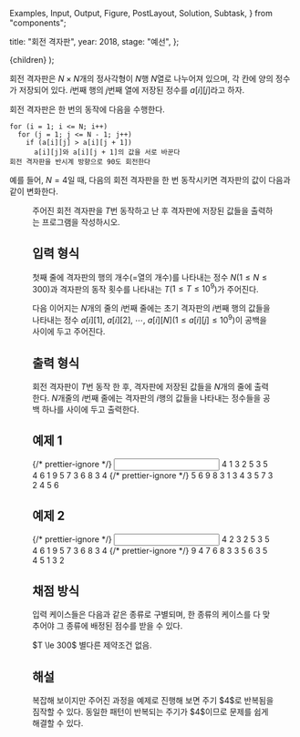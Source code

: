   Examples,
  Input,
  Output,
  Figure,
  PostLayout,
  Solution,
  Subtask,
} from "components";

  title: "회전 격자판",
  year: 2018,
  stage: "예선",
};

  <PostLayout meta={meta}>{children}</PostLayout>
);

회전 격자판은 $N\times N$개의 정사각형이 $N$행 $N$열로 나누어져 있으며, 각 칸에 양의 정수가 저장되어 있다. $i$번째 행의 $j$번째 열에 저장된 정수를 $a[i][j]$라고 하자.

회전 격자판은 한 번의 동작에 다음을 수행한다.

```
for (i = 1; i <= N; i++)
  for (j = 1; j <= N - 1; j++)
    if (a[i][j] > a[i][j + 1])
      a[i][j]와 a[i][j + 1]의 값을 서로 바꾼다
회전 격자판을 반시계 방향으로 90도 회전한다
```

예를 들어, $N=4$일 때, 다음의 회전 격자판을 한 번 동작시키면 격자판의 값이 다음과 같이 변화한다.

<Figure src="/2018/online_images/flour.png" alt="" />

주어진 회전 격자판을 $T$번 동작하고 난 후 격자판에 저장된 값들을 출력하는 프로그램을 작성하시오.

## 입력 형식

첫째 줄에 격자판의 행의 개수(=열의 개수)를 나타내는 정수 $N$($1 \le N \le 300$)과 격자판의 동작 횟수를 나타내는 $T$($1 \le T \le 10^9$)가 주어진다.

다음 이어지는 $N$개의 줄의 $i$번째 줄에는 초기 격자판의 $i$번째 행의 값들을 나타내는 정수 $a[i][1]$, $a[i][2]$, $\cdots$, $a[i][N]$($1 \le a[i][j] \le 10^9$)이 공백을 사이에 두고 주어진다.

## 출력 형식

회전 격자판이 $T$번 동작 한 후, 격자판에 저장된 값들을 $N$개의 줄에 출력한다. $N$개줄의 $i$번째 줄에는 격자판의 $i$행의 값들을 나타내는 정수들을 공백 하나를 사이에 두고 출력한다.

## 예제 1

<Examples>
  {/* prettier-ignore */}
  <Input>
    4 1
    3 2 5 3
    5 4 6 1
    9 5 7 3
    6 8 3 4
  </Input>
  {/* prettier-ignore */}
  <Output>
    5 6 9 8
    3 1 3 4
    3 5 7 3
    2 4 5 6
  </Output>
</Examples>

## 예제 2

<Examples>
  {/* prettier-ignore */}
  <Input>
    4 2
    3 2 5 3
    5 4 6 1
    9 5 7 3
    6 8 3 4
  </Input>
  {/* prettier-ignore */}
  <Output>
    9 4 7 6
    8 3 3 5
    6 3 5 4
    5 1 3 2
  </Output>
</Examples>

## 채점 방식

입력 케이스들은 다음과 같은 종류로 구별되며, 한 종류의 케이스를 다 맞추어야 그 종류에 배정된 점수를 받을 수 있다.

<Subtask index={1} score={100}>
  $T \le 300$
</Subtask>
<Subtask index={2} score={50}>
  별다른 제약조건 없음.
</Subtask>

## 해설

<Solution>
  복잡해 보이지만 주어진 과정을 예제로 진행해 보면 주기 $4$로 반복됨을 짐작할 수
  있다. 동일한 패턴이 반복되는 주기가 $4$이므로 문제를 쉽게 해결할 수 있다.
</Solution>
